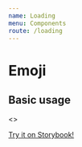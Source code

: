 ```yaml
---
name: Loading
menu: Components
route: /loading
---
```



# Emoji

<PropsTable of={Loading} />

## Basic usage

<Playground>
  <ThemeProvider theme={welp_ar.theme}>
    <>
      <GlobalStyle theme={welp_ar.theme} />
      <Loading
        loading
        text='Estamos calculando el mejor préstamo para vos.'
        style={{ position: 'unset' }}
      />
    </>
  </ThemeProvider>
</Playground>

[Try it on Storybook!](./storybook/index.html?path=/story/loading--with-default-props)
